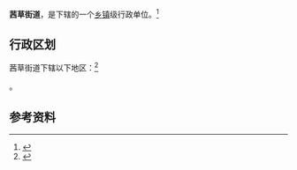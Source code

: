 {{中国乡级行政区|51/05/02/006/000}}

'''茜草街道'''，是{{PRC admin/fullname|51/05/02/006/000|3}}下辖的一个[[乡镇|乡镇]]级行政单位。<ref>{{PRC admin/ref sgc|{{PRC admin/parent|51/05/02/006/000}}}}</ref>

== 行政区划 ==

茜草街道下辖以下地区：<ref>{{PRC admin/ref sgc|51/05/02/006/000}}</ref>

{{PRC admin/children|51/05/02/006/000}}。

== 参考资料 ==

{{reflist}}

{{行政区划小作品}}
{{PRC admin/navcat|51/05/02/006/000}}